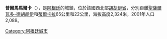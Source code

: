 {{coord|23|44|0|S|65|29|0|W|display=title|region:AR_type:city_source:GNS-enwiki}}

'''普爾馬馬爾卡'''（{{lang-es|Purmamarca}}），是[[阿根廷|阿根廷]]的城鎮，位於該國西北部[[胡胡伊省|胡胡伊省]]，分別距離[[聖薩爾瓦多-德胡胡伊|聖薩爾瓦多-德胡胡伊]]和[[蒂爾卡拉|蒂爾卡拉]]65公里和22公里，海拔高度2,324米，2001年人口2,089。

{{Argentina-geo-stub}}
[[Category:阿根廷城市|Category:阿根廷城市]]